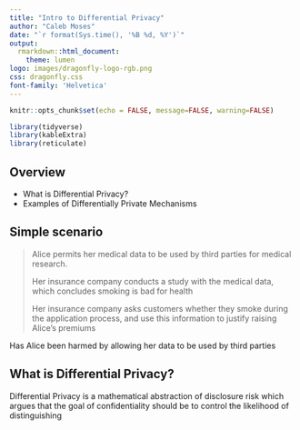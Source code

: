 ```yaml
---
title: "Intro to Differential Privacy"
author: "Caleb Moses"
date: "`r format(Sys.time(), '%B %d, %Y')`"
output:
  rmarkdown::html_document:
    theme: lumen
logo: images/dragonfly-logo-rgb.png
css: dragonfly.css
font-family: 'Helvetica'
---
```


<style>
pre code, pre, code {
  white-space: pre !important;
  overflow-x: scroll !important;
  word-break: keep-all !important;
  word-wrap: initial !important;
}
</style>

```r
knitr::opts_chunk$set(echo = FALSE, message=FALSE, warning=FALSE)
```

```r
library(tidyverse)
library(kableExtra)
library(reticulate)
```

## Overview

- What is Differential Privacy?
- Examples of Differentially Private Mechanisms

## Simple scenario

> Alice permits her medical data to be used by third parties for medical research.
>
> Her insurance company conducts a study with the medical data, which concludes smoking is bad for health
>
> Her insurance company asks customers whether they smoke during the application process, and use this
information to justify raising Alice's premiums

Has Alice been harmed by allowing her data to be used by third parties

## What is Differential Privacy?

Differential Privacy is a mathematical abstraction of disclosure risk which argues that the goal of 
confidentiality should be to control the likelihood of distinguishing


























